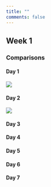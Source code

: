 ```yaml
---
title: ""
comments: false
---
```


::: column-page
## Week 1

### Comparisons

#### Day 1

![](/fig/Day1.png){fig-align="center"}

#### Day 2

![](/fig/Day2.png){fig-align="center"}

#### Day 3

#### Day 4

#### Day 5

#### Day 6

#### Day 7
:::
